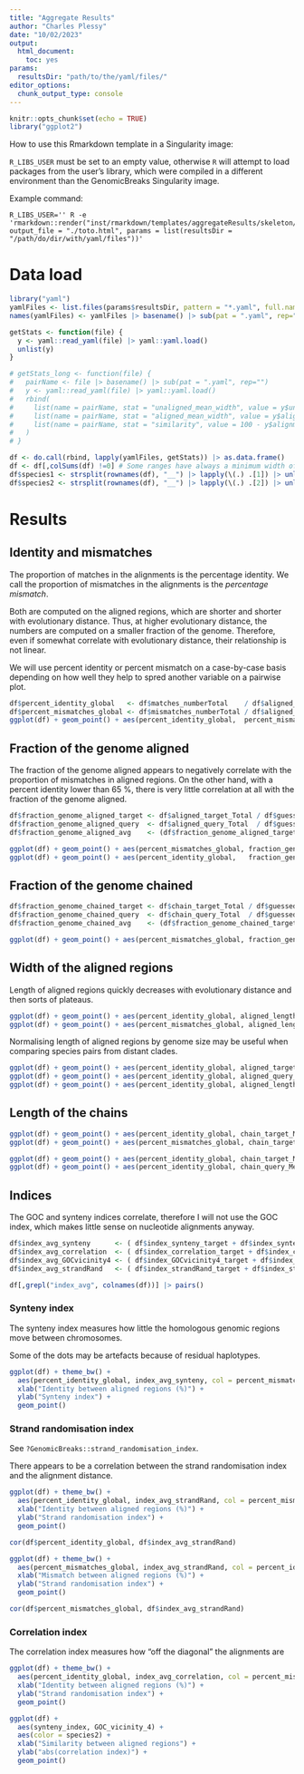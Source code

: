 ```yaml
---
title: "Aggregate Results"
author: "Charles Plessy"
date: "10/02/2023"
output: 
  html_document: 
    toc: yes
params:
  resultsDir: "path/to/the/yaml/files/"
editor_options: 
  chunk_output_type: console
---
```


```r
knitr::opts_chunk$set(echo = TRUE)
library("ggplot2")
```

How to use this Rmarkdown template in a Singularity image:

`R_LIBS_USER` must be set to an empty value, otherwise `R` will attempt to load
packages from the user's library, which were compiled in a different environment
than the GenomicBreaks Singularity image.

Example command:

```
R_LIBS_USER='' R -e 'rmarkdown::render("inst/rmarkdown/templates/aggregateResults/skeleton/skeleton.Rmd", output_file = "./toto.html", params = list(resultsDir = "/path/do/dir/with/yaml/files"))'
```

# Data load

```r
library("yaml")
yamlFiles <- list.files(params$resultsDir, pattern = "*.yaml", full.names = TRUE)
names(yamlFiles) <- yamlFiles |> basename() |> sub(pat = ".yaml", rep="")

getStats <- function(file) {
  y <- yaml::read_yaml(file) |> yaml::yaml.load()
  unlist(y)
}

# getStats_long <- function(file) {
#   pairName <- file |> basename() |> sub(pat = ".yaml", rep="")
#   y <- yaml::read_yaml(file) |> yaml::yaml.load()
#   rbind(
#     list(name = pairName, stat = "unaligned_mean_width", value = y$unaligned_width_summary$Mean),
#     list(name = pairName, stat = "aligned_mean_width", value = y$aligned_width_summary$Mean),
#     list(name = pairName, stat = "similarity", value = 100 - y$alignment_summary$percent_mismatch)
#   )
# }

df <- do.call(rbind, lapply(yamlFiles, getStats)) |> as.data.frame()
df <- df[,colSums(df) !=0] # Some ranges have always a minimum width of zero, and `cor()` does not like it.
df$species1 <- strsplit(rownames(df), "__") |> lapply(\(.) .[1]) |> unlist()
df$species2 <- strsplit(rownames(df), "__") |> lapply(\(.) .[2]) |> unlist()
```

# Results

## Identity and mismatches

The proportion of matches in the alignments is the percentage identity.  We call
the proportion of mismatches in the alignments is the _percentage mismatch_.

Both are computed on the aligned regions, which are shorter and shorter with
evolutionary distance.  Thus, at higher evolutionary distance, the numbers are
computed on a smaller fraction of the genome.  Therefore, even if somewhat
correlate with evolutionary distance, their relationship is not linear.

We will use percent identity or percent mismatch on a case-by-case basis
depending on how well they help to spred another variable on a pairwise plot.

```r
df$percent_identity_global   <- df$matches_numberTotal    / df$aligned_length_Total * 100
df$percent_mismatches_global <- df$mismatches_numberTotal / df$aligned_length_Total * 100
ggplot(df) + geom_point() + aes(percent_identity_global,  percent_mismatches_global)
```

## Fraction of the genome aligned

The fraction of the genome aligned appears to negatively correlate with the
proportion of mismatches in aligned regions.  On the other hand, with a percent
identity lower than 65 %, there is very little correlation at all with the
fraction of the genome aligned.

```r
df$fraction_genome_aligned_target <- df$aligned_target_Total / df$guessed_target_length * 100
df$fraction_genome_aligned_query  <- df$aligned_query_Total  / df$guessed_query_length  * 100
df$fraction_genome_aligned_avg    <- (df$fraction_genome_aligned_target + df$fraction_genome_aligned_query) / 2

ggplot(df) + geom_point() + aes(percent_mismatches_global, fraction_genome_aligned_avg, col = percent_identity_global)
ggplot(df) + geom_point() + aes(percent_identity_global,   fraction_genome_aligned_avg, col = percent_mismatches_global)
```

## Fraction of the genome chained


```r
df$fraction_genome_chained_target <- df$chain_target_Total / df$guessed_target_length * 100
df$fraction_genome_chained_query  <- df$chain_query_Total  / df$guessed_query_length  * 100
df$fraction_genome_chained_avg    <- (df$fraction_genome_chained_target + df$fraction_genome_chained_query) / 2

ggplot(df) + geom_point() + aes(percent_mismatches_global, fraction_genome_chained_avg, col = percent_identity_global)
```

## Width of the aligned regions

Length of aligned regions quickly decreases with evolutionary distance and then
sorts of plateaus.

```r
ggplot(df) + geom_point() + aes(percent_identity_global, aligned_length_Mean, col = percent_mismatches_global)
ggplot(df) + geom_point() + aes(percent_mismatches_global, aligned_length_Mean, col = percent_identity_global)
```

Normalising length of aligned regions by genome size may be useful when
comparing species pairs from distant clades.

```r
ggplot(df) + geom_point() + aes(percent_identity_global, aligned_target_Mean / guessed_target_length, col = percent_mismatches_global)
ggplot(df) + geom_point() + aes(percent_identity_global, aligned_query_Mean  / guessed_query_length, col = percent_mismatches_global)
ggplot(df) + geom_point() + aes(percent_identity_global, aligned_length_Mean  / (guessed_target_length + guessed_query_length) / 2, col = percent_mismatches_global)
```

## Length of the chains

```r
ggplot(df) + geom_point() + aes(percent_identity_global, chain_target_Mean, col = percent_mismatches_global)
ggplot(df) + geom_point() + aes(percent_mismatches_global, chain_target_Mean, col = percent_identity_global)

ggplot(df) + geom_point() + aes(percent_identity_global, chain_target_Mean / guessed_target_length, col = percent_mismatches_global)
ggplot(df) + geom_point() + aes(percent_identity_global, chain_query_Mean  / guessed_query_length, col = percent_mismatches_global)
```

## Indices

The GOC and synteny indices correlate, therefore I will not use the GOC index,
which makes little sense on nucleotide alignments anyway.

```r
df$index_avg_synteny      <- ( df$index_synteny_target + df$index_synteny_query ) / 2
df$index_avg_correlation  <- ( df$index_correlation_target + df$index_correlation_query ) / 2
df$index_avg_GOCvicinity4 <- ( df$index_GOCvicinity4_target + df$index_GOCvicinity4_query ) / 2
df$index_avg_strandRand   <- ( df$index_strandRand_target + df$index_strandRand_query ) / 2

df[,grepl("index_avg", colnames(df))] |> pairs()
```

### Synteny index

The synteny index measures how little the homologous genomic regions move between chromosomes.

Some of the dots may be artefacts because of residual haplotypes.

```r
ggplot(df) + theme_bw() +
  aes(percent_identity_global, index_avg_synteny, col = percent_mismatches_global) +
  xlab("Identity between aligned regions (%)") +
  ylab("Synteny index") +
  geom_point()
```

### Strand randomisation index

See `?GenomicBreaks::strand_randomisation_index`.

There appears to be a correlation between the strand randomisation index and
the alignment distance.

```r
ggplot(df) + theme_bw() +
  aes(percent_identity_global, index_avg_strandRand, col = percent_mismatches_global) +
  xlab("Identity between aligned regions (%)") +
  ylab("Strand randomisation index") +
  geom_point()

cor(df$percent_identity_global, df$index_avg_strandRand)

ggplot(df) + theme_bw() +
  aes(percent_mismatches_global, index_avg_strandRand, col = percent_identity_global) +
  xlab("Mismatch between aligned regions (%)") +
  ylab("Strand randomisation index") +
  geom_point()

cor(df$percent_mismatches_global, df$index_avg_strandRand)
```

### Correlation index

The correlation index measures how "off the diagonal" the alignments are

```r
ggplot(df) + theme_bw() +
  aes(percent_identity_global, index_avg_correlation, col = percent_mismatches_global) +
  xlab("Identity between aligned regions (%)") +
  ylab("Strand randomisation index") +
  geom_point()
```


```r
ggplot(df) +
  aes(synteny_index, GOC_vicinity_4) +
  aes(color = species2) +
  xlab("Similarity between aligned regions") +
  ylab("abs(correlation index)") +
  geom_point()
```
